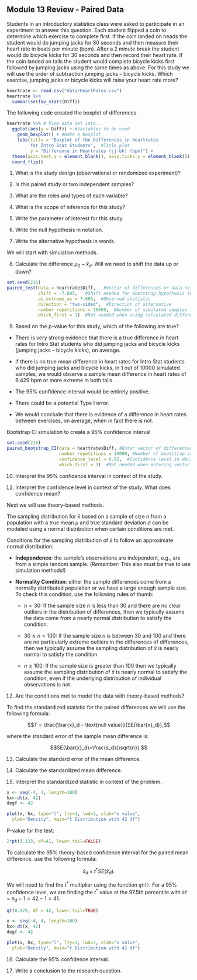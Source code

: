 ## Module 13 Review - Paired Data


Students in an introductory statistics class were asked to participate in an experiment to answer this question.  Each student flipped a coin to determine which exercise to complete first.  If the coin landed on heads the student would do jumping jacks for 30 seconds and then measure their heart rate in beats per minute (bpm).  After a 2 minute break the student would do bicycle kicks for 30 seconds and then record their heart rate.  If the coin landed on tails the student would complete bicycle kicks first followed by jumping jacks using the same times as above. For this study we will use the order of subtraction jumping jacks – bicycle kicks. Which exercise, jumping jacks or bicycle kicks will raise your heart rate more? 


```r
heartrate <- read.csv("data/HeartRates.csv")
heartrate %>%
  summarise(fav_stats(Diff))
```

The following code created the boxplot of differences. 
```r
heartrate %>% # Pipe data set into...
  ggplot(aes(y = Diff)) + #Variables to be used
    geom_boxplot() + #make a boxplot
    labs(title = "Boxplot of the Differences in Heartrates 
         for Intro Stat Students",  #Title plot
         y = "Difference in Heartrates (jj-bk) (bpm)") +
  theme(axis.text.y = element_blank(), axis.ticks.y = element_blank()) +
  coord_flip()
```

	
1.  What is the study design (observational or randomized experiment)?

\vspace{0.5in}

2.  Is this paired study or two independent samples?

\vspace{0.2in}

3.  What are  the roles and types of each variable? 

\vspace{0.3in}

	
4. What is the scope of inference for this study?

\vspace{0.5in}

5. Write the parameter of interest for this study.  

\vspace{0.8in}

6. Write the null hypothesis in notation.

\vspace{0.5in}

7. Write the alternative hypothesis in words.

\vspace{0.8in}

We will start with simulation methods. 
	
8.  Calculate the difference $\mu_0 - \bar{x}_d$.  Will we need to shift the data up or down?
\vspace{0.5in}

```r
set.seed(216)
paired_test(data = heartrate$Diff,   #Vector of differences or data set with column for each group
            shift = -7.605,   #Shift needed for bootstrap hypothesis test
            as_extreme_as = 7.605,  #Observed statistic
            direction = "two-sided",  #Direction of alternative
            number_repetitions = 10000,  #Number of simulated samples for null distribution
            which_first = 1)  #Not needed when using calculated differences
```

9. Based on the p-value for this study, which of the following are true?	

\vspace{0.3mm}

*  There is very strong evidence that there is a true difference in heart rates for Intro Stat students who did jumping jacks and bicycle kicks (jumping jacks – bicycle kicks), on average.

\vspace{0.5in}

*  If there is no true mean difference in heart rates for Intro Stat students who did jumping jacks and bicycle kicks, in 1 out of 10000 simulated samples, we would observe a sample mean difference in heart rates of 6.429 bpm or more extreme in both tails.

\vspace{0.5in}
*  The 95% confidence interval would be entirely positive.

\vspace{0.5in}
*  There could be a potential Type I error.

\vspace{0.5in}
*  We would conclude that there is evidence of a difference in heart rates between exercises, on average, when in fact there is not.

\vspace{0.5in}


Bootstrap CI simulation to create a 95% confidence interval

```r
set.seed(216)
paired_bootstrap_CI(data = heartrate$Diff, #Enter vector of differences
                    number_repetitions = 10000, #Number of bootstrap samples for CI
                    confidence_level = 0.95,  #Confidence level in decimal form
                    which_first = 1)  #Not needed when entering vector of differences
```

 
10.  Interpret the 95% confidence interval in context of the study.

\vspace{0.8in}

11.  Interpret the confidence level in context of the study.  What does confidence mean?

\vspace{0.8in}

Next we will use theory-based methods.

The sampling distribution for $\bar{x}$ based on a sample of size $n$ from a population with a true mean $\mu$ and true standard deviation $\sigma$ can be modeled using a normal distribution when certain conditions are met.

Conditions for the sampling distribution of $\bar{x}$ to follow an approximate normal distribution:

* **Independence**: the sample’s observations are independent, e.g., are from a simple random sample. (*Remember*: This also must be true to use simulation methods!)

* **Normality Condition**: either the sample differences come from a normally distributed population or we have a large enough sample size.  To check this condition, use the following rules of thumb:
    - $n < 30$: If the sample size $n$ is less than 30 and there are no clear outliers in the distribution of differences, then we typically assume the data come from a nearly normal distribution to satisfy the condition.

    - $30 \le n < 100$: If the sample size $n$ is between 30 and 100 and there are no particularly extreme outliers in the differences of differences, then we typically assume the sampling distribution of $\bar{x}$ is nearly normal to satisfy the condition
    
    - $n \ge 100$: If the sample size is greater than 100 then we typically assume the sampling distribution of $\bar{x}$ is nearly normal to satisfy the condition, even if the underlying distribution of individual observations is not.
    
12.  Are the conditions met to model the data with theory-based methods?

\vspace{0.8in}

To find the standardized statistic for the paired differences we will use the following formula:

$$T = \frac{\bar{x}_d - \text{null value}}{SE(\bar{x}_d)},$$

where the standard error of the sample mean difference is:

$$SE(\bar{x}_d)=\frac{s_d}{\sqrt{n}}.$$

13. Calculate the standard error of the mean difference.

\vspace{0.6in}


14. Calculate the standardized mean difference.

\vspace{0.6in}


15. Interpret the standardized statistic in context of the problem.

```r

x <- seq(-4, 4, length=100)
hx<-dt(x, 42)
degf <- 42

plot(x, hx, type="l", lty=1, lwd=3, xlab="x value",
  ylab="Density", main="t Distribution with 42 df")

```


\newpage

P-value for the test:

```r
2*pt(3.133, df=41, lower.tail=FALSE)
```


To calculate the 95\% theory-based confidence interval for the paired mean difference, use the following formula:

$$\bar{x}_d\pm t^* SE(\bar{x}_d).$$

We will need to find the $t^*$ multiplier using the function `qt()`. For a 95\% confidence level, we are finding the $t^*$ value at the 97.5th percentile with `df` = $n_d - 1 = 42 - 1 = 41$.


```r
qt(0.975, df = 42, lower.tail=TRUE)
```

```r

x <- seq(-4, 4, length=100)
hx<-dt(x, 42)
degf <- 42

plot(x, hx, type="l", lty=1, lwd=3, xlab="x value",
  ylab="Density", main="t Distribution with 42 df")

```

16.  Calculate the 95\% confidence interval.

\vspace{0.8in}

17. Write a conclusion to the research question.

\newpage
